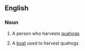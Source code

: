 ==English==

===Noun===
{{en-noun}}

# {{context|US|lang=en}} A person who harvests [[quahog]]s
# {{context|US|nautical|lang=en}} A [[boat]] used to harvest quahogs
